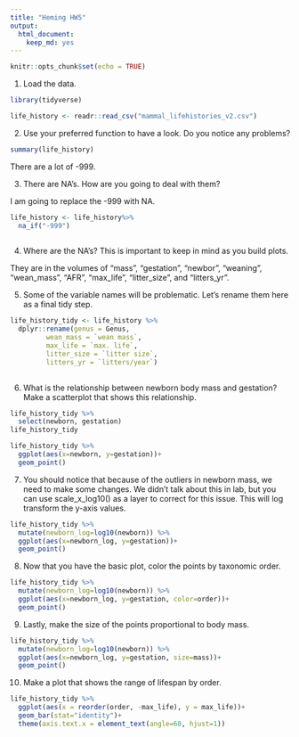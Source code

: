 ```yaml
---
title: "Heming HW5"
output: 
  html_document: 
    keep_md: yes
---
```


```r
knitr::opts_chunk$set(echo = TRUE)
```

1. Load the data.
```r
library(tidyverse)
```
```r
life_history <- readr::read_csv("mammal_lifehistories_v2.csv")
```


2. Use your preferred function to have a look. Do you notice any problems?
```r
summary(life_history)
```
There are a lot of -999.

3. There are NA's. How are you going to deal with them?

I am going to replace the -999 with NA.
```r
life_history <- life_history%>%
  na_if("-999")
  
```


4. Where are the NA's? This is important to keep in mind as you build plots.

They are in the volumes of "mass", "gestation", "newbor", "weaning", "wean_mass", "AFR", "max_life", "litter_size", and "litters_yr".

5. Some of the variable names will be problematic. Let's rename them here as a final tidy step.
```r
life_history_tidy <- life_history %>%
  dplyr::rename(genus = Genus,
         wean_mass = `wean mass`,
         max_life = `max. life`,
         litter_size = `litter size`,
         litters_yr = `litters/year`) 
  
```
6. What is the relationship between newborn body mass and gestation? Make a scatterplot that shows this relationship.
```r
life_history_tidy %>% 
  select(newborn, gestation)
life_history_tidy
```
```r
life_history_tidy %>% 
  ggplot(aes(x=newborn, y=gestation))+
  geom_point()
```


7. You should notice that because of the outliers in newborn mass, we need to make some changes. We didn't talk about this in lab, but you can use scale_x_log10() as a layer to correct for this issue. This will log transform the y-axis values.


```r
life_history_tidy %>%
  mutate(newborn_log=log10(newborn)) %>% 
  ggplot(aes(x=newborn_log, y=gestation))+
  geom_point()
```


8. Now that you have the basic plot, color the points by taxonomic order.
```r
life_history_tidy %>%
  mutate(newborn_log=log10(newborn)) %>% 
  ggplot(aes(x=newborn_log, y=gestation, color=order))+
  geom_point()
```

9. Lastly, make the size of the points proportional to body mass.

```r
life_history_tidy %>%
  mutate(newborn_log=log10(newborn)) %>% 
  ggplot(aes(x=newborn_log, y=gestation, size=mass))+
  geom_point()
```


10. Make a plot that shows the range of lifespan by order.

```r
life_history_tidy %>%
  ggplot(aes(x = reorder(order, -max_life), y = max_life))+
  geom_bar(stat="identity")+
  theme(axis.text.x = element_text(angle=60, hjust=1))
```

